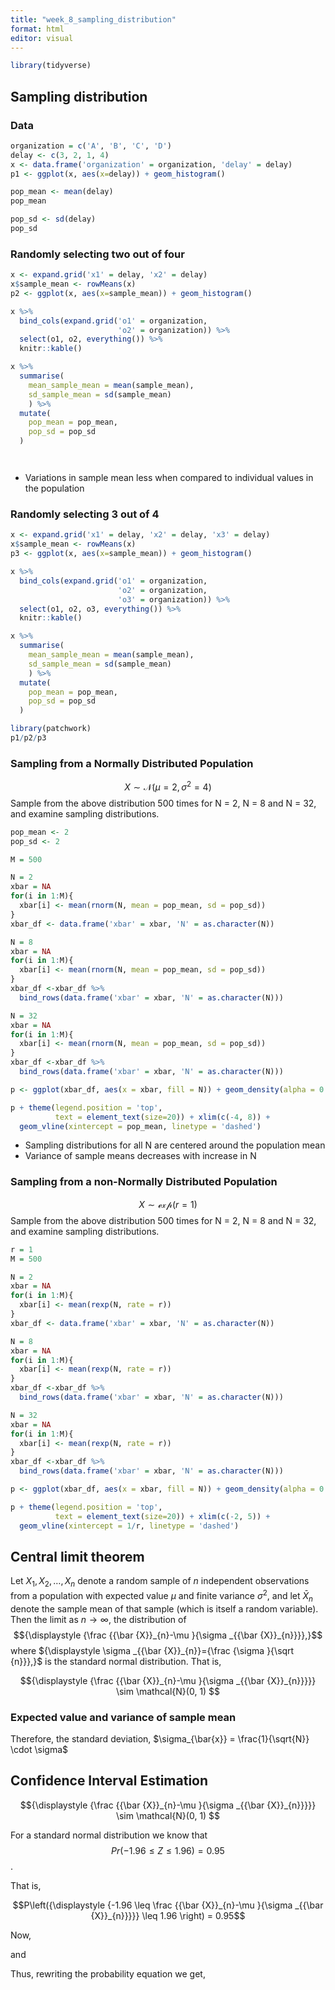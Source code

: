 ```yaml
---
title: "week_8_sampling_distribution"
format: html
editor: visual
---
```



```r
library(tidyverse)
```

## Sampling distribution

### Data

```r
organization = c('A', 'B', 'C', 'D')
delay <- c(3, 2, 1, 4)
x <- data.frame('organization' = organization, 'delay' = delay)
p1 <- ggplot(x, aes(x=delay)) + geom_histogram()

```

```r
pop_mean <- mean(delay)
pop_mean

pop_sd <- sd(delay)
pop_sd
```


### Randomly selecting two out of four

```r
x <- expand.grid('x1' = delay, 'x2' = delay)
x$sample_mean <- rowMeans(x) 
p2 <- ggplot(x, aes(x=sample_mean)) + geom_histogram()

x %>% 
  bind_cols(expand.grid('o1' = organization, 
                        'o2' = organization)) %>% 
  select(o1, o2, everything()) %>%
  knitr::kable()

x %>% 
  summarise(
    mean_sample_mean = mean(sample_mean),
    sd_sample_mean = sd(sample_mean)
    ) %>% 
  mutate(
    pop_mean = pop_mean,
    pop_sd = pop_sd    
  ) 




```


- Variations in sample mean less when compared to individual values in the population



### Randomly selecting 3 out of 4

```r
x <- expand.grid('x1' = delay, 'x2' = delay, 'x3' = delay)
x$sample_mean <- rowMeans(x) 
p3 <- ggplot(x, aes(x=sample_mean)) + geom_histogram()

x %>% 
  bind_cols(expand.grid('o1' = organization, 
                        'o2' = organization,
                        'o3' = organization)) %>% 
  select(o1, o2, o3, everything()) %>%
  knitr::kable()

x %>% 
  summarise(
    mean_sample_mean = mean(sample_mean),
    sd_sample_mean = sd(sample_mean)
    ) %>% 
  mutate(
    pop_mean = pop_mean,
    pop_sd = pop_sd
  ) 

```


```r
library(patchwork)
p1/p2/p3
```

### Sampling from a Normally Distributed Population

$$ X \sim \mathcal{N}(\mu = 2, \sigma^2 = 4)$$
Sample from the above distribution 500 times for N = 2, N = 8 and N = 32, and examine sampling distributions.


```r
pop_mean <- 2
pop_sd <- 2

M = 500

N = 2
xbar = NA
for(i in 1:M){
  xbar[i] <- mean(rnorm(N, mean = pop_mean, sd = pop_sd))
}
xbar_df <- data.frame('xbar' = xbar, 'N' = as.character(N))

N = 8
xbar = NA
for(i in 1:M){
  xbar[i] <- mean(rnorm(N, mean = pop_mean, sd = pop_sd))
}
xbar_df <-xbar_df %>% 
  bind_rows(data.frame('xbar' = xbar, 'N' = as.character(N)))

N = 32
xbar = NA
for(i in 1:M){
  xbar[i] <- mean(rnorm(N, mean = pop_mean, sd = pop_sd))
}
xbar_df <-xbar_df %>% 
  bind_rows(data.frame('xbar' = xbar, 'N' = as.character(N)))

p <- ggplot(xbar_df, aes(x = xbar, fill = N)) + geom_density(alpha = 0.4)

p + theme(legend.position = 'top', 
          text = element_text(size=20)) + xlim(c(-4, 8)) + 
  geom_vline(xintercept = pop_mean, linetype = 'dashed')

```


- Sampling distributions for all N are centered around the population mean
- Variance of sample means decreases with increase in N

### Sampling from a non-Normally Distributed Population

$$ X \sim \mathcal{exp}(r=1)$$
Sample from the above distribution 500 times for N = 2, N = 8 and N = 32, and examine sampling distributions.


```r
r = 1
M = 500

N = 2
xbar = NA
for(i in 1:M){
  xbar[i] <- mean(rexp(N, rate = r))
}
xbar_df <- data.frame('xbar' = xbar, 'N' = as.character(N))

N = 8
xbar = NA
for(i in 1:M){
  xbar[i] <- mean(rexp(N, rate = r))
}
xbar_df <-xbar_df %>% 
  bind_rows(data.frame('xbar' = xbar, 'N' = as.character(N)))

N = 32
xbar = NA
for(i in 1:M){
  xbar[i] <- mean(rexp(N, rate = r))
}
xbar_df <-xbar_df %>% 
  bind_rows(data.frame('xbar' = xbar, 'N' = as.character(N)))

p <- ggplot(xbar_df, aes(x = xbar, fill = N)) + geom_density(alpha = 0.4)

p + theme(legend.position = 'top', 
          text = element_text(size=20)) + xlim(c(-2, 5)) +
  geom_vline(xintercept = 1/r, linetype = 'dashed')

```



## Central limit theorem
Let $X_1, X_2, \ldots , X_n$ denote a random sample of $n$ independent observations from a population with expected value $\mu$ and finite variance $\sigma ^{2}$, and let ${\displaystyle {\bar {X}}_{n}}$ denote the sample mean of that sample (which is itself a random variable). Then the limit as $n \to \infty$, the distribution of 
$${\displaystyle {\frac {{\bar {X}}_{n}-\mu }{\sigma _{{\bar {X}}_{n}}}},}$$ where 
${\displaystyle \sigma _{{\bar {X}}_{n}}={\frac {\sigma }{\sqrt {n}}},}$ is the standard normal distribution. That is,

$${\displaystyle {\frac {{\bar {X}}_{n}-\mu }{\sigma _{{\bar {X}}_{n}}}}} \sim \mathcal{N}(0, 1) $$

### Expected value and variance of sample mean

\begin{eqnarray}
 E[\bar{X}] & = & E\left[\frac{1}{N} \sum_{i=1}^N x_i\right] \\
 & = & \frac{1}{N}\left[\sum_{i=1}^N E[x_i]\right] \\
 & = & \frac{1}{N} N \mu \\
 & = & \mu
 \end{eqnarray}
 
 \begin{eqnarray}
 \sigma^2_{\bar{X}} = Var[\bar{X}] & = & Var\left[\frac{1}{N} \sum_{i=1}^N x_i\right] \\
 & = & \left(\frac{1}{N}\right)^2\left[\sum_{i=1}^N Var[x_i]\right] \\
 & = & \left(\frac{1}{N}\right)^2 N \sigma^2 \\
 & = & \frac{1}{N}\sigma^2
 \end{eqnarray}
 
 Therefore, the standard deviation, 
 $\sigma_{\bar{x}} = \frac{1}{\sqrt{N}} \cdot \sigma$
 

## Confidence Interval Estimation
 
 $${\displaystyle {\frac {{\bar {X}}_{n}-\mu }{\sigma _{{\bar {X}}_{n}}}}} \sim \mathcal{N}(0, 1) $$
 
 For a standard normal distribution we know that 
 $$ Pr(-1.96 \leq Z \leq 1.96) = 0.95$$.
 
 
That is,
 
 $$P\left({\displaystyle {-1.96 \leq \frac {{\bar {X}}_{n}-\mu }{\sigma _{{\bar {X}}_{n}}}}} \leq 1.96 \right) = 0.95$$
 
Now,

\begin{eqnarray}
-1.96 & \leq & \frac {{\bar{X}}_{n}-\mu }{\sigma_{{\bar{X}}_{n}}}\\
\implies -1.96 \cdot {\sigma_{{\bar{X}}_{n}}} & \leq & \bar{X}_n - \mu \\
\implies \mu & \leq & \bar{X}_n + 1.96 \cdot  {\sigma_{{\bar{X}}_{n}}}
\end{eqnarray}

and 

\begin{eqnarray}
\frac {{\bar{X}}_{n}-\mu }{\sigma_{{\bar{X}}_{n}}} & \leq & 1.96 \\
\implies \bar{X}_n - 1.96 \cdot  {\sigma_{{\bar{X}}_{n}}} \leq \mu
\end{eqnarray}

Thus, rewriting the probability equation we get,

\begin{eqnarray}
P\left(\bar{X}_n - 1.96 \cdot  {\sigma_{{\bar{X}}_{n}}} \leq \mu \leq \bar{X}_n + 1.96 \cdot  {\sigma_{{\bar{X}}_{n}}}\right) = 0.95
\end{eqnarray}


